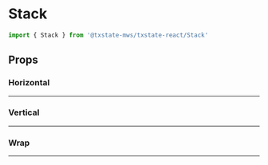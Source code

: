 
<Meta title="Components/Stack" component={Stack} />

# Stack

```typescript
import { Stack } from '@txstate-mws/txstate-react/Stack'
```

## Props

<Props of={Stack} />

### Horizontal
---
<Preview>
  <Story name='horizontal'>
    <Stack horizontal horizontalAlign='space-between' spacing={12}>
      <div style={{ width: 50, height: 50, backgroundColor: '#501214' }} />
      <div style={{ width: 50, height: 50, backgroundColor: '#501214' }} />
      <div style={{ width: 50, height: 50, backgroundColor: '#501214' }} />
      <div style={{ width: 50, height: 50, backgroundColor: '#501214' }} />
    </Stack>
  </Story>
</Preview>

### Vertical
---
<Preview>
  <Story name='vertical'>
    <Stack verticalAlign='space-between' horizontalAlign='center' spacing={12}>
      <div style={{ width: 50, height: 50, backgroundColor: '#501214' }} />
      <div style={{ width: 50, height: 50, backgroundColor: '#501214' }} />
      <div style={{ width: 50, height: 50, backgroundColor: '#501214' }} />
      <div style={{ width: 50, height: 50, backgroundColor: '#501214' }} />
    </Stack>
  </Story>
</Preview>

### Wrap
---
<Preview>
  <Story name='wrap'>
    <Stack horizontal horizontalAlign='start' spacing={12} wrap style={{ width: 150 }}>
      <div style={{ border: 'solid 6px #6a5638', width: 50, height: 50, backgroundColor: '#501214' }} />
      <div style={{ border: 'solid 6px #6a5638', width: 50, height: 50, backgroundColor: '#501214' }} />
      <div style={{ border: 'solid 6px #6a5638', width: 50, height: 50, backgroundColor: '#501214' }} />
      <div style={{ border: 'solid 6px #6a5638', width: 50, height: 50, backgroundColor: '#501214' }} />
    </Stack>
  </Story>
</Preview>
